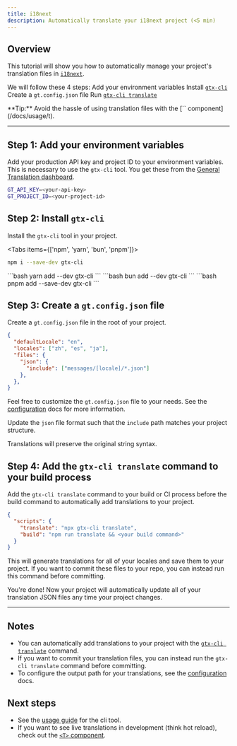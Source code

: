 ```yaml
---
title: i18next
description: Automatically translate your i18next project (<5 min)
---
```


## Overview

This tutorial will show you how to automatically manage your project's translation files in [`i18next`](https://i18next.com/).


We will follow these 4 steps:
<Steps>
  <Step>
    Add your environment variables
  </Step>
  <Step>
    Install [`gtx-cli`](/docs/cli)
  </Step>
  <Step>
    Create a `gt.config.json` file
  </Step>
  <Step>
    Run [`gtx-cli translate`](/docs/cli/translate#translate-json)
  </Step>
</Steps>

<Callout>
  **Tip:**
  Avoid the hassle of using translation files with the [`<T>` component](/docs/usage/t).
</Callout>

---

## Step 1: Add your environment variables

Add your production API key and project ID to your environment variables.
This is necessary to use the `gtx-cli` tool.
You get these from the [General Translation dashboard](https://generaltranslation.com/dashboard).

```bash title=".env"
GT_API_KEY=<your-api-key>
GT_PROJECT_ID=<your-project-id>
```

## Step 2: Install `gtx-cli`

Install the `gtx-cli` tool in your project.

<Tabs items={['npm', 'yarn', 'bun', 'pnpm']}>
  <Tab value="npm">
  ```bash 
  npm i --save-dev gtx-cli
  ``` 
  </Tab>
  <Tab value="yarn">
  ```bash 
  yarn add --dev gtx-cli
  ```
  </Tab>

  <Tab value="bun">
  ```bash 
  bun add --dev gtx-cli
  ```
  </Tab>
  <Tab value="pnpm">
  ```bash 
  pnpm add --save-dev gtx-cli
  ```
  </Tab>
</Tabs>

## Step 3: Create a `gt.config.json` file

Create a `gt.config.json` file in the root of your project.

```json title="gt.config.json" copy
{
  "defaultLocale": "en",
  "locales": ["zh", "es", "ja"],
  "files": {
    "json": {
      "include": ["messages/[locale]/*.json"]
    },
  },
}
```
Feel free to customize the `gt.config.json` file to your needs. See the [configuration](/docs/cli/reference/config) docs for more information.

Update the `json` file format such that the `include` path matches your project structure.

<Callout>
  Translations will preserve the original string syntax.
</Callout>

## Step 4: Add the `gtx-cli translate` command to your build process

Add the `gtx-cli translate` command to your build or CI process before the build command to automatically add translations to your project.

```json title="package.json"
{
  "scripts": {
    "translate": "npx gtx-cli translate",
    "build": "npm run translate && <your build command>"
  }
}
```
This will generate translations for all of your locales and save them to your project.
If you want to commit these files to your repo, you can instead run this command before committing.


You're done! Now your project will automatically update all of your translation JSON files any time your project changes.

---

## Notes
 * You can automatically add translations to your project with the [`gtx-cli translate`](/docs/cli/translate#translate-json) command.
 * If you want to commit your translation files, you can instead run the `gtx-cli translate` command before committing.
 * To configure the output path for your translations, see the [configuration](/docs/cli/reference/config) docs.

## Next steps
 * See the [usage guide](/docs/cli/reference/usage) for the cli tool.
 * If you want to see live translations in development (think hot reload), check out the [`<T>` component](/docs/usage/t).